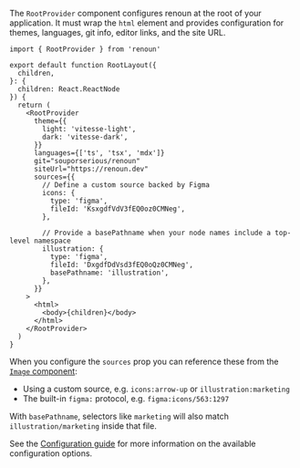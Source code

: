 The `RootProvider` component configures renoun at the root of your application. It must wrap the `html` element and provides configuration for themes, languages, git info, editor links, and the site URL.

```tsx
import { RootProvider } from 'renoun'

export default function RootLayout({
  children,
}: {
  children: React.ReactNode
}) {
  return (
    <RootProvider
      theme={{
        light: 'vitesse-light',
        dark: 'vitesse-dark',
      }}
      languages={['ts', 'tsx', 'mdx']}
      git="souporserious/renoun"
      siteUrl="https://renoun.dev"
      sources={{
        // Define a custom source backed by Figma
        icons: {
          type: 'figma',
          fileId: 'KsxgdfVdV3fEQ0oz0CMNeg',
        },

        // Provide a basePathname when your node names include a top-level namespace
        illustration: {
          type: 'figma',
          fileId: 'DxgdfDdVsd3fEQ0oQz0CMNeg',
          basePathname: 'illustration',
        },
      }}
    >
      <html>
        <body>{children}</body>
      </html>
    </RootProvider>
  )
}
```

When you configure the `sources` prop you can reference these from the [`Image` component](/docs/components/image):

- Using a custom source, e.g. `icons:arrow-up` or `illustration:marketing`
- The built-in `figma:` protocol, e.g. `figma:icons/563:1297`

With `basePathname`, selectors like `marketing` will also match `illustration/marketing` inside that file.

See the [Configuration guide](/docs/configuration) for more information on the available configuration options.
